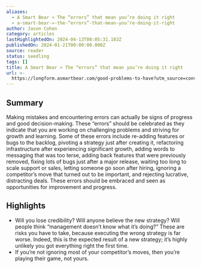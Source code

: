 ```yaml
---
aliases:
  - A Smart Bear » The “errors” that mean you’re doing it right
  - a-smart-bear-»-the-“errors”-that-mean-you’re-doing-it-right
author: Jason Cohen
category: articles
lastHighlightedOn: 2024-04-13T08:05:31.183Z
publishedOn: 2024-01-21T00:00:00.000Z
source: reader
status: seedling
tags: []
title: A Smart Bear » The “errors” that mean you’re doing it right
url: >-
  https://longform.asmartbear.com/good-problems-to-have?utm_source=convertkit&utm_medium=email&utm_campaign=asmartbear_newsletter
---
```

## Summary

Making mistakes and encountering errors can actually be signs of progress and good decision-making. These “errors” should be celebrated as they indicate that you are working on challenging problems and striving for growth and learning. Some of these errors include re-adding features or bugs to the backlog, pivoting a strategy just after creating it, refactoring infrastructure after experiencing significant growth, adding words to messaging that was too terse, adding back features that were previously removed, fixing lots of bugs just after a major release, waiting too long to scale support or sales, letting someone go soon after hiring, ignoring a competitor’s move that turned out to be important, and rejecting lucrative, distracting deals. These errors should be embraced and seen as opportunities for improvement and progress.

## Highlights

- Will you lose credibility? Will anyone believe the new strategy? Will people think “management doesn’t know what it’s doing?” These are risks you have to take, because executing the wrong strategy is far worse. Indeed, this is the expected result of a new strategy; it’s highly unlikely you got everything right the first time.
- If you’re not ignoring most of your competitor’s moves, then you’re playing their game, not yours.

